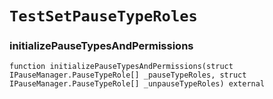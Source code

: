 # `TestSetPauseTypeRoles`

### initializePauseTypesAndPermissions

```solidity
function initializePauseTypesAndPermissions(struct IPauseManager.PauseTypeRole[] _pauseTypeRoles, struct IPauseManager.PauseTypeRole[] _unpauseTypeRoles) external
```

